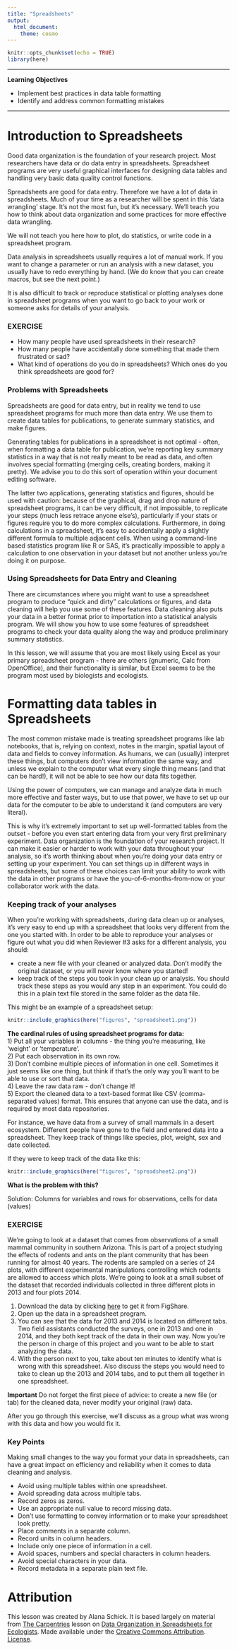 ```yaml
---
title: "Spreadsheets"
output: 
  html_document:
    theme: cosmo
---
```


<link rel="stylesheet" type="text/css" href="style.css">

```r
knitr::opts_chunk$set(echo = TRUE)
library(here)
```

---

<div class="boxobj">
<strong>Learning Objectives</strong>

*  Implement best practices in data table formatting  
*  Identify and address common formatting mistakes  
</div>
---

# Introduction to Spreadsheets

Good data organization is the foundation of your research project. Most researchers have data or do data entry in spreadsheets. Spreadsheet programs are very useful graphical interfaces for designing data tables and handling very basic data quality control functions.   

Spreadsheets are good for data entry. Therefore we have a lot of data in spreadsheets. Much of your time as a researcher will be spent in this ‘data wrangling’ stage. It’s not the most fun, but it’s necessary. We’ll teach you how to think about data organization and some practices for more effective data wrangling.  

We will not teach you here how to plot, do statistics, or write code in a spreadsheet program.  

Data analysis in spreadsheets usually requires a lot of manual work. If you want to change a parameter or run an analysis with a new dataset, you usually have to redo everything by hand. (We do know that you can create macros, but see the next point.)  

It is also difficult to track or reproduce statistical or plotting analyses done in spreadsheet programs when you want to go back to your work or someone asks for details of your analysis.  


<div class="box">
### EXERCISE

* How many people have used spreadsheets in their research?  
* How many people have accidentally done something that made them frustrated or sad?
* What kind of operations do you do in spreadsheets? Which ones do you think spreadsheets are good for?
</div>


### Problems with Spreadsheets

Spreadsheets are good for data entry, but in reality we tend to use spreadsheet programs for much more than data entry. We use them to create data tables for publications, to generate summary statistics, and make figures.  

Generating tables for publications in a spreadsheet is not optimal - often, when formatting a data table for publication, we’re reporting key summary statistics in a way that is not really meant to be read as data, and often involves special formatting (merging cells, creating borders, making it pretty). We advise you to do this sort of operation within your document editing software.  

The latter two applications, generating statistics and figures, should be used with caution: because of the graphical, drag and drop nature of spreadsheet programs, it can be very difficult, if not impossible, to replicate your steps (much less retrace anyone else’s), particularly if your stats or figures require you to do more complex calculations. Furthermore, in doing calculations in a spreadsheet, it’s easy to accidentally apply a slightly different formula to multiple adjacent cells. When using a command-line based statistics program like R or SAS, it’s practically impossible to apply a calculation to one observation in your dataset but not another unless you’re doing it on purpose.  

### Using Spreadsheets for Data Entry and Cleaning

There are circumstances where you might want to use a spreadsheet program to produce “quick and dirty” calculations or figures, and data cleaning will help you use some of these features. Data cleaning also puts your data in a better format prior to importation into a statistical analysis program. We will show you how to use some features of spreadsheet programs to check your data quality along the way and produce preliminary summary statistics.  

In this lesson, we will assume that you are most likely using Excel as your primary spreadsheet program - there are others (gnumeric, Calc from OpenOffice), and their functionality is similar, but Excel seems to be the program most used by biologists and ecologists.  

# Formatting data tables in Spreadsheets

The most common mistake made is treating spreadsheet programs like lab notebooks, that is, relying on context, notes in the margin, spatial layout of data and fields to convey information. As humans, we can (usually) interpret these things, but computers don’t view information the same way, and unless we explain to the computer what every single thing means (and that can be hard!), it will not be able to see how our data fits together.  

Using the power of computers, we can manage and analyze data in much more effective and faster ways, but to use that power, we have to set up our data for the computer to be able to understand it (and computers are very literal).  

This is why it’s extremely important to set up well-formatted tables from the outset - before you even start entering data from your very first preliminary experiment. Data organization is the foundation of your research project. It can make it easier or harder to work with your data throughout your analysis, so it’s worth thinking about when you’re doing your data entry or setting up your experiment. You can set things up in different ways in spreadsheets, but some of these choices can limit your ability to work with the data in other programs or have the you-of-6-months-from-now or your collaborator work with the data.  

### Keeping track of your analyses
When you’re working with spreadsheets, during data clean up or analyses, it’s very easy to end up with a spreadsheet that looks very different from the one you started with. In order to be able to reproduce your analyses or figure out what you did when Reviewer #3 asks for a different analysis, you should:

* create a new file with your cleaned or analyzed data. Don’t modify the original dataset, or you will never know where you started!  
* keep track of the steps you took in your clean up or analysis. You should track these steps as you would any step in an experiment. You could do this in a plain text file stored in the same folder as the data file.  

This might be an example of a spreadsheet setup:

```r
knitr::include_graphics(here("figures", "spreadsheet1.png"))
```


<div class="boxGrey">
<strong>The cardinal rules of using spreadsheet programs for data:</strong>  
1) Put all your variables in columns - the thing you’re measuring, like ‘weight’ or ‘temperature’.  
2) Put each observation in its own row.  
3) Don’t combine multiple pieces of information in one cell. Sometimes it just seems like one thing, but think if that’s the only way you’ll want to be able to use or sort that data.  
4) Leave the raw data raw - don’t change it!  
5) Export the cleaned data to a text-based format like CSV (comma-separated values) format. This ensures that anyone can use the data, and is required by most data repositories.  
</div>


For instance, we have data from a survey of small mammals in a desert ecosystem. Different people have gone to the field and entered data into a spreadsheet. They keep track of things like species, plot, weight, sex and date collected.

If they were to keep track of the data like this:  
```r
knitr::include_graphics(here("figures", "spreadsheet2.png"))
```


**What is the problem with this?**

Solution: Columns for variables and rows for observations, cells for data (values)


<div class="box">
### EXERCISE

We're going to look at a dataset that comes from observations of a small mammal community in southern Arizona. This is part of a project studying the effects of rodents and ants on the plant community that has been running for almost 40 years. The rodents are sampled on a series of 24 plots, with different experimental manipulations controlling which rodents are allowed to access which plots. We're going to look at a small subset of the dataset that recorded individuals collected in three different plots in 2013 and four plots 2014.

1) Download the data by clicking [here](https://ndownloader.figshare.com/files/2252083) to get it from FigShare.  
2) Open up the data in a spreadsheet program.  
3) You can see that the data for 2013 and 2014 is located on different tabs. Two field assistants conducted the surveys, one in 2013 and one in 2014, and they both kept track of the data in their own way. Now you’re the person in charge of this project and you want to be able to start analyzing the data.   
4) With the person next to you, take about ten minutes to identify what is wrong with this spreadsheet. Also discuss the steps you would need to take to clean up the 2013 and 2014 tabs, and to put them all together in one spreadsheet.  

**Important** Do not forget the first piece of advice: to create a new file (or tab) for the cleaned data, never modify your original (raw) data.

After you go through this exercise, we’ll discuss as a group what was wrong with this data and how you would fix it.
</div>

<div class="boxGrey">
### Key Points

Making small changes to the way you format your data in spreadsheets, can have a great impact on efficiency and reliability when it comes to data cleaning and analysis.

* Avoid using multiple tables within one spreadsheet.  
* Avoid spreading data across multiple tabs.  
* Record zeros as zeros.  
* Use an appropriate null value to record missing data.  
* Don’t use formatting to convey information or to make your spreadsheet look pretty.  
* Place comments in a separate column.  
* Record units in column headers.  
* Include only one piece of information in a cell.  
* Avoid spaces, numbers and special characters in column headers.  
* Avoid special characters in your data.  
* Record metadata in a separate plain text file.
</div>

# Attribution

This lesson was created by Alana Schick. It is based largely on material from [The Carpentries](https://carpentries.org/) lesson on [Data Organization in Spreadsheets for Ecologists](https://datacarpentry.org/spreadsheet-ecology-lesson/). Made available under the [Creative Commons Attribution](https://creativecommons.org/licenses/by/4.0/). [License](https://datacarpentry.org/R-genomics/LICENSE.html).



